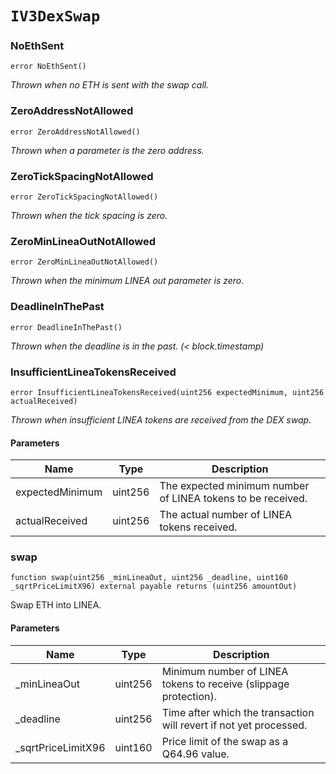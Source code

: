 # `IV3DexSwap`

### NoEthSent

```solidity
error NoEthSent()
```

_Thrown when no ETH is sent with the swap call._

### ZeroAddressNotAllowed

```solidity
error ZeroAddressNotAllowed()
```

_Thrown when a parameter is the zero address._

### ZeroTickSpacingNotAllowed

```solidity
error ZeroTickSpacingNotAllowed()
```

_Thrown when the tick spacing is zero._

### ZeroMinLineaOutNotAllowed

```solidity
error ZeroMinLineaOutNotAllowed()
```

_Thrown when the minimum LINEA out parameter is zero._

### DeadlineInThePast

```solidity
error DeadlineInThePast()
```

_Thrown when the deadline is in the past. (< block.timestamp)_

### InsufficientLineaTokensReceived

```solidity
error InsufficientLineaTokensReceived(uint256 expectedMinimum, uint256 actualReceived)
```

_Thrown when insufficient LINEA tokens are received from the DEX swap._

#### Parameters

| Name | Type | Description |
| ---- | ---- | ----------- |
| expectedMinimum | uint256 | The expected minimum number of LINEA tokens to be received. |
| actualReceived | uint256 | The actual number of LINEA tokens received. |

### swap

```solidity
function swap(uint256 _minLineaOut, uint256 _deadline, uint160 _sqrtPriceLimitX96) external payable returns (uint256 amountOut)
```

Swap ETH into LINEA.

#### Parameters

| Name | Type | Description |
| ---- | ---- | ----------- |
| _minLineaOut | uint256 | Minimum number of LINEA tokens to receive (slippage protection). |
| _deadline | uint256 | Time after which the transaction will revert if not yet processed. |
| _sqrtPriceLimitX96 | uint160 | Price limit of the swap as a Q64.96 value. |

